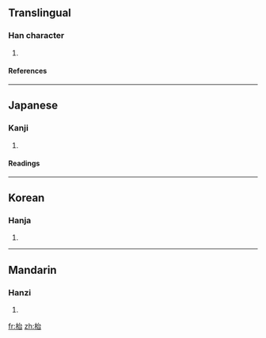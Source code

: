 ==Translingual==
===Han character===
{{Han char|rn=75|rad=木|as=05|sn=9|four=|canj=木戈口 (DIR)}}
# {{defn|Han|sort=木05}}
====References====
{{Han ref|kx=0517.050|dkj=14581|dj=0905.020|hdz=21191.060|uh=67B1|ud=26545}}

----
==Japanese==
===Kanji===
{{ja-kanji|grade=|rs=木05}}
# {{defn|Japanese}} 
====Readings====
{{ja-readings|on=[[い]] (i), [[し]] (shi), [[じ]] (ji)|kun=[[すき]] (suki)}}

----
==Korean==
===Hanja===
{{ko-hanja|hangeul=대|eumhun=|rv=dae|mr=tae|y=tay}}
# {{defn|Korean}}

----
==Mandarin==
===Hanzi===
{{cmn-hanzi|pin=[[yí]] (yi2)|wg=i<sup>2</sup>}}
# {{defn|Mandarin}}

[[fr:枱]]
[[zh:枱]]